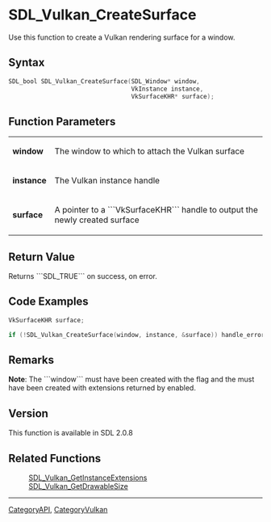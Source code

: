 
<!-- #*^*^*^*^*See https://wiki.libsdl.org/SGFunctions for details on editing this page*^*^*^*^* -->


= SDL_Vulkan_CreateSurface =
Use this function to create a Vulkan rendering surface for a window.



== Syntax ==
<syntaxhighlight lang='c++'>
SDL_bool SDL_Vulkan_CreateSurface(SDL_Window* window,
                                  VkInstance instance,
                                  VkSurfaceKHR* surface);
</syntaxhighlight>

== Function Parameters ==
{|
|'''window'''
|The window to which to attach the Vulkan surface
|-
|'''instance'''
|The Vulkan instance handle
|-
|'''surface'''
|A pointer to a ```VkSurfaceKHR``` handle to output the newly created surface
|}

== Return Value ==
Returns ```SDL_TRUE``` on success, {{{SDL_FALSE}}} on error.


== Code Examples ==
<syntaxhighlight lang='c++'>
VkSurfaceKHR surface;

if (!SDL_Vulkan_CreateSurface(window, instance, &surface)) handle_error();
</syntaxhighlight>


== Remarks ==

'''Note''': The ```window``` must have been created with the {{{SDL_WINDOW_VULKAN}}} flag and the {{{VkInstance}}} must have been created with extensions returned by {{{SDL_Vulkan_GetInstanceExtensions}}} enabled.

== Version ==
This function is available in SDL 2.0.8

== Related Functions ==
:[[SDL_Vulkan_GetInstanceExtensions]]
:[[SDL_Vulkan_GetDrawableSize]]

----
[[CategoryAPI]], [[CategoryVulkan]]
<!-- #See the Style Guide for instructions on editing the footer. -->
